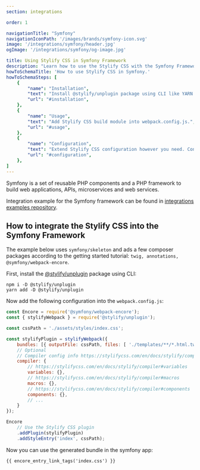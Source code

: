```yaml
---
section: integrations

order: 1

navigationTitle: "Symfony"
navigationIconPath: '/images/brands/symfony-icon.svg'
image: '/integrations/symfony/header.jpg'
ogImage: '/integrations/symfony/og-image.jpg'

title: Using Stylify CSS in Symfony Framework
description: "Learn how to use the Stylify CSS with the Symfony Framework. Code your Symfony website faster with Stylify CSS."
howToSchemaTitle: 'How to use Stylify CSS in Symfony.'
howToSchemaSteps: [
	{
		"name": "Installation",
		"text": "Install @stylify/unplugin package using CLI like YARN or NPM.",
		"url": "#installation",
	},
	{
		"name": "Usage",
		"text": "Add Stylify CSS build module into webpack.config.js.",
		"url": "#usage",
	},
	{
		"name": "Configuration",
		"text": "Extend Stylify CSS configuration however you need. Configure variables, components, custom selectors and a lot more.",
		"url": "#configuration",
	},
]
---
```


Symfony is a set of reusable PHP components and a PHP framework to build web applications, APIs, microservices and web services.

<Note>Integration example for the Symfony framework can be found in <a href="https://github.com/stylify/integrations-examples/tree/master/symfony" target="_blank" rel="noopener">integrations examples repository</a>.</Note>

## How to integrate the Stylify CSS into the Symfony Framework

The example below uses `symfony/skeleton` and ads a few composer packages according to the getting started tutorial: `twig, annotations, @symfony/webpack-encore`.

First, install the [@stylify/unplugin](/en/docs/unplugin) package using CLI:

```
npm i -D @stylify/unplugin
yarn add -D @stylify/unplugin
```

Now add the following configuration into the `webpack.config.js`:

```javascript
const Encore = require('@symfony/webpack-encore');
const { stylifyWebpack } = require('@stylify/unplugin');

const cssPath = './assets/styles/index.css';

const stylifyPlugin = stylifyWebpack({
	bundles: [{ outputFile: cssPath, files: [ './templates/**/*.html.twig' ] }],
	// Optional
	// Compiler config info https://stylifycss.com/en/docs/stylify/compiler#configuration
	compiler: {
		// https://stylifycss.com/en/docs/stylify/compiler#variables
		variables: {},
		// https://stylifycss.com/en/docs/stylify/compiler#macros
		macros: {},
		// https://stylifycss.com/en/docs/stylify/compiler#components
		components: {},
		// ...
	}
});

Encore
	// Use the Stylify CSS plugin
	.addPlugin(stylifyPlugin)
	.addStyleEntry('index', cssPath);
```

Now you can use the generated bundle in the symfony app:
```
{{ encore_entry_link_tags('index.css') }}
```

<WhereToNext />

